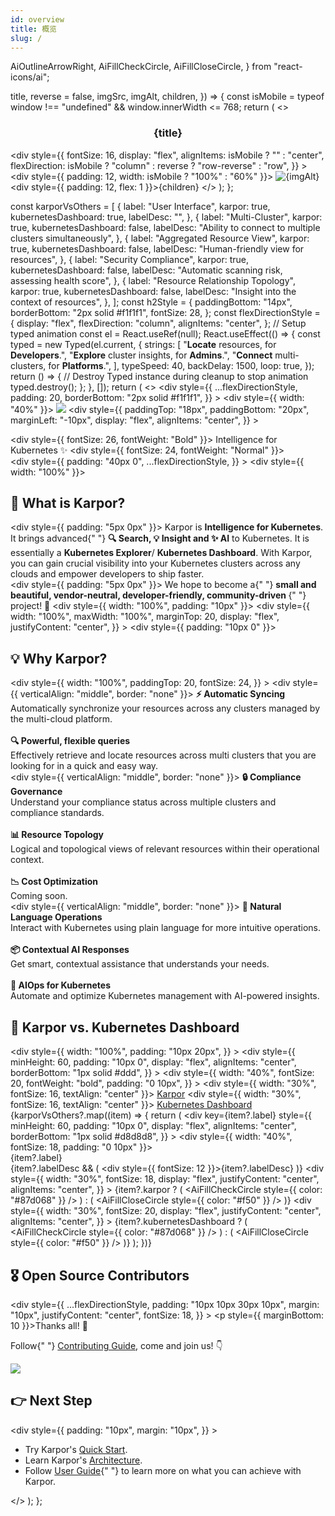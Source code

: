 ```yaml
---
id: overview
title: 概览
slug: /
---
```


  AiOutlineArrowRight,
  AiFillCheckCircle,
  AiFillCloseCircle,
} from "react-icons/ai";

  title,
  reverse = false,
  imgSrc,
  imgAlt,
  children,
}) => {
  const isMobile = typeof window !== "undefined" && window.innerWidth <= 768;
  return (
    <>
      <h3 align="center">{title}</h3>
      <div
        style={{
          fontSize: 16,
          display: "flex",
          alignItems: isMobile ? "" : "center",
          flexDirection: isMobile ? "column" : reverse ? "row-reverse" : "row",
        }}
      >
        <div style={{ padding: 12, width: isMobile ? "100%" : "60%" }}>
          <img src={imgSrc} alt={imgAlt} />
        </div>
        <div style={{ padding: 12, flex: 1 }}>{children}</div>
      </div>
    </>
  );
};

  const karporVsOthers = [
    {
      label: "User Interface",
      karpor: true,
      kubernetesDashboard: true,
      labelDesc: "",
    },
    {
      label: "Multi-Cluster",
      karpor: true,
      kubernetesDashboard: false,
      labelDesc: "Ability to connect to multiple clusters simultaneously",
    },
    {
      label: "Aggregated Resource View",
      karpor: true,
      kubernetesDashboard: false,
      labelDesc: "Human-friendly view for resources",
    },
    {
      label: "Security Compliance",
      karpor: true,
      kubernetesDashboard: false,
      labelDesc: "Automatic scanning risk, assessing health score",
    },
    {
      label: "Resource Relationship Topology",
      karpor: true,
      kubernetesDashboard: false,
      labelDesc: "Insight into the context of resources",
    },
  ];
  const h2Style = {
    paddingBottom: "14px",
    borderBottom: "2px solid #f1f1f1",
    fontSize: 28,
  };
  const flexDirectionStyle = {
    display: "flex",
    flexDirection: "column",
    alignItems: "center",
  };
  // Setup typed animation
  const el = React.useRef(null);
  React.useEffect(() => {
    const typed = new Typed(el.current, {
      strings: [
        "<b>Locate</b> resources, for <b>Developers</b>.",
        "<b>Explore</b> cluster insights, for <b>Admins</b>.",
        "<b>Connect</b> multi-clusters, for <b>Platforms</b>.",
      ],
      typeSpeed: 40,
      backDelay: 1500,
      loop: true,
    });
    return () => {
      // Destroy Typed instance during cleanup to stop animation
      typed.destroy();
    };
  }, []);
  return (
    <>
      <div
        style={{
          ...flexDirectionStyle,
          padding: 20,
          borderBottom: "2px solid #f1f1f1",
        }}
      >
        <div style={{ width: "40%" }}>
          <img src={logoImg} />
        </div>
        <div
          style={{
            paddingTop: "18px",
            paddingBottom: "20px",
            marginLeft: "-10px",
            display: "flex",
            alignItems: "center",
          }}
        >
          <div>
            <KarporButton
              url="https://karpor-demo.kusionstack.io"
              btnText="Live Demo"
            />
          </div>
          <div>
            <GithubStar repo="KusionStack/karpor" />
          </div>
        </div>
        <div style={{ fontSize: 26, fontWeight: "Bold" }}>
          Intelligence for Kubernetes ✨
        </div>
        <div style={{ fontSize: 24, fontWeight: "Normal" }}>
          <span ref={el} />
        </div>
      </div>
      <div>
        <div
          style={{
            padding: "40px 0",
            ...flexDirectionStyle,
          }}
        >
          <div style={{ width: "100%" }}>
            <h2 style={h2Style}>📖 What is Karpor?</h2>
            <div style={{ padding: "5px 0px" }}>
              Karpor is <b>Intelligence for Kubernetes</b>. It brings advanced{" "}
              <b>🔍 Search, 💡 Insight and ✨ AI</b> to Kubernetes. It is
              essentially a <b>Kubernetes Explorer</b>/
              <b>Kubernetes Dashboard</b>. With Karpor, you can gain crucial
              visibility into your Kubernetes clusters across any clouds and
              empower developers to ship faster.
            </div>
            <div style={{ padding: "5px 0px" }}>
              We hope to become a{" "}
              <b>
                small and beautiful, vendor-neutral, developer-friendly,
                community-driven
              </b>{" "}
              project! 🚀
            </div>
          </div>
          <div style={{ width: "100%", padding: "10px" }}>
            <div
              style={{
                width: "100%",
                maxWidth: "100%",
                marginTop: 20,
                display: "flex",
                justifyContent: "center",
              }}
            >
              <ReactPlayer
                width="100%"
                height="100%"
                playing
                loop
                controls
                url="/karpor/assets/overview/demo.mp4"
              />
            </div>
          </div>
        </div>
        <div style={{ padding: "10px 0" }}>
          <h2 style={h2Style}>💡 Why Karpor?</h2>
          <div
            style={{
              width: "100%",
              paddingTop: 20,
              fontSize: 24,
            }}
          >
            <FeatureBlock
              title="🔍 Search"
              imgSrc={searchImg}
              imgAlt="Karpor Search"
            >
              <div style={{ verticalAlign: "middle", border: "none" }}>
                <b>⚡️ Automatic Syncing</b>
                <br />
                Automatically synchronize your resources across any clusters
                managed by the multi-cloud platform.
                <br />
                <br />
                <b>🔍 Powerful, flexible queries</b>
                <br />
                Effectively retrieve and locate resources across multi clusters that
                you are looking for in a quick and easy way.
              </div>
            </FeatureBlock>
            <br />
            <FeatureBlock
              title="💡 Insight"
              imgSrc={insightImg}
              reverse={true}
              imgAlt="Karpor Insight"
            >
              <div style={{ verticalAlign: "middle", border: "none" }}>
                <b>🔒 Compliance Governance</b>
                <br />
                Understand your compliance status across multiple clusters and
                compliance standards.
                <br />
                <br />
                <b>📊 Resource Topology</b>
                <br />
                Logical and topological views of relevant resources within their
                operational context.
                <br />
                <br />
                <b>📉 Cost Optimization</b>
                <br />
                Coming soon.
              </div>
            </FeatureBlock>
            <br />
            <FeatureBlock
              title="✨ AI"
              imgSrc={comingSoonImg}
              imgAlt="karpor ai"
            >
              <div style={{ verticalAlign: "middle", border: "none" }}>
                <b>💬 Natural Language Operations</b>
                <br />
                Interact with Kubernetes using plain language for more intuitive
                operations.
                <br />
                <br />
                <b>📦 Contextual AI Responses</b>
                <br />
                Get smart, contextual assistance that understands your needs.
                <br />
                <br />
                <b>🤖 AIOps for Kubernetes</b>
                <br />
                Automate and optimize Kubernetes management with AI-powered
                insights.
              </div>
            </FeatureBlock>
            <br />
          </div>
        </div>
      </div>
      <h2 style={h2Style}>🙌 Karpor vs. Kubernetes Dashboard</h2>
      <div
        style={{
          width: "100%",
          padding: "10px 20px",
        }}
      >
        <div
          style={{
            minHeight: 60,
            padding: "10px 0",
            display: "flex",
            alignItems: "center",
            borderBottom: "1px solid #ddd",
          }}
        >
          <div
            style={{
              width: "40%",
              fontSize: 20,
              fontWeight: "bold",
              padding: "0 10px",
            }}
          ></div>
          <div style={{ width: "30%", fontSize: 16, textAlign: "center" }}>
            <a href="https://github.com/KusionStack/karpor">Karpor</a>
          </div>
          <div style={{ width: "30%", fontSize: 16, textAlign: "center" }}>
            <a href="https://github.com/kubernetes/dashboard">
              Kubernetes Dashboard
            </a>
          </div>
        </div>
        {karporVsOthers?.map((item) => {
          return (
            <div
              key={item?.label}
              style={{
                minHeight: 60,
                padding: "10px 0",
                display: "flex",
                alignItems: "center",
                borderBottom: "1px solid #d8d8d8",
              }}
            >
              <div style={{ width: "40%", fontSize: 18, padding: "0 10px" }}>
                <div>{item?.label}</div>
                {item?.labelDesc && (
                  <div style={{ fontSize: 12 }}>{item?.labelDesc}</div>
                )}
              </div>
              <div
                style={{
                  width: "30%",
                  fontSize: 18,
                  display: "flex",
                  justifyContent: "center",
                  alignItems: "center",
                }}
              >
                {item?.karpor ? (
                  <AiFillCheckCircle style={{ color: "#87d068" }} />
                ) : (
                  <AiFillCloseCircle style={{ color: "#f50" }} />
                )}
              </div>
              <div
                style={{
                  width: "30%",
                  fontSize: 20,
                  display: "flex",
                  justifyContent: "center",
                  alignItems: "center",
                }}
              >
                {item?.kubernetesDashboard ? (
                  <AiFillCheckCircle style={{ color: "#87d068" }} />
                ) : (
                  <AiFillCloseCircle style={{ color: "#f50" }} />
                )}
              </div>
            </div>
          );
        })}
      </div>
      <h2 style={h2Style}>🎖️ Open Source Contributors</h2>
      <div
        style={{
          ...flexDirectionStyle,
          padding: "10px 10px 30px 10px",
          margin: "10px",
          justifyContent: "center",
          fontSize: 18,
        }}
      >
        <p style={{ marginBottom: 10 }}>Thanks all! 🍻</p>
        <p>
          Follow{" "}
          <a href="developer-guide/contribution-guide/">Contributing Guide</a>,
          come and join us! 👇
        </p>
        <img src="https://contrib.rocks/image?repo=KusionStack/karpor" />
      </div>
      <h2 style={h2Style}>👉 Next Step</h2>
      <div
        style={{
          padding: "10px",
          margin: "10px",
        }}
      >
        <ul>
          <li>
            Try Karpor's <a href="getting-started/quick-start">Quick Start</a>.
          </li>
          <li>
            Learn Karpor's <a href="concepts/architecture">Architecture</a>.
          </li>
          <li>
            Follow <a href="user-guide/multi-cluster-management">User Guide</a>{" "}
            to learn more on what you can achieve with Karpor.
          </li>
        </ul>
      </div>
    </>
  );
};

<Content />


